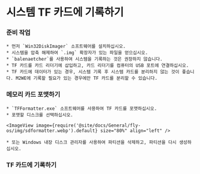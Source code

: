 
# 시스템 TF 카드에 기록하기

### 준비 작업

    * 먼저 `Win32DiskImager` 소프트웨어를 설치하십시오.
    * 시스템을 압축 해제하여 `.img` 확장자가 있는 파일을 얻으십시오.
    * `balenaetcher`를 사용하여 시스템을 기록하는 것은 권장하지 않습니다.
    * TF 카드를 카드 리더기에 삽입하고, 카드 리더기를 컴퓨터의 USB 포트에 연결하십시오.
    * TF 카드에 데이터가 있는 경우, 시스템 기록 후 시스템 카드를 분리하지 않는 것이 좋습니다. M2WE에 기록할 필요가 있는 경우에만 TF 카드를 분리할 수 있습니다.

### 메모리 카드 포맷하기

    * `TFFormatter.exe` 소프트웨어를 사용하여 TF 카드를 포맷하십시오.
    * 포맷할 디스크를 선택하십시오.

    <ImageView image={require('@site/docs/General/fly-os/img/sdformatter.webp').default} size="80%" align="left" />

    * 또는 Windows 내장 디스크 관리자를 사용하여 파티션을 삭제하고, 파티션을 다시 생성하십시오.

### TF 카드에 기록하기

<WIN32 />
